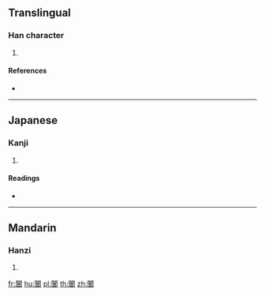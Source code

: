 {{character info/new}}
==Translingual==

===Han character===
{{Han char|rn=169|rad=門|as=13|sn=21|four=|canj=ANTWT}}

# {{defn|Han|sort=門13}}

====References====
* {{Han ref|kx=1343.011|dkj=41513|hdz=74320.020|uh=95E6|ud=38374}}

----

==Japanese==

===Kanji===
{{ja-kanji|grade=|rs=門13}}

# {{defn|lang=ja|sort=門13}}

====Readings====
* {{ja-readings|on=[[ごん]] (gon)|kun=|nanori=}}

----

==Mandarin==

===Hanzi===
{{cmn-hanzi|pin=[[wén]] ([[wen2]])|wg=wen<sup>2</sup>}}

# {{defn|lang=cmn|sort=門13}}

[[fr:闦]]
[[hu:闦]]
[[pl:闦]]
[[th:闦]]
[[zh:闦]]